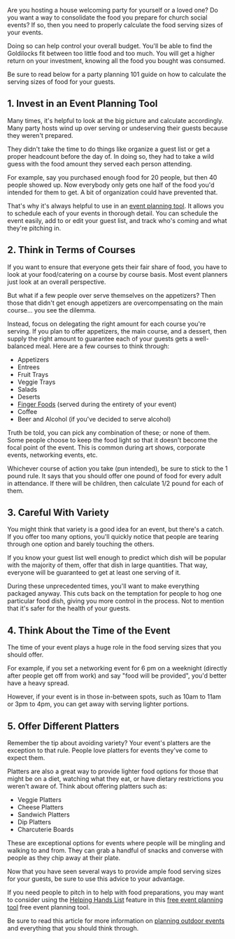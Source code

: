 <BlogImage src={props.image} alt={props.alt} />
<BlogInfo day={props.day} month={props.month} title={props.title} />

Are you hosting a house welcoming party for yourself or a loved one? Do you want a 
way to consolidate the food you prepare for church social events? If so, then you need 
to properly calculate the food serving sizes of your events.

Doing so can help control your overall budget. You'll be able to find the Goldilocks fit 
between too little food and too much. You will get a higher return on your investment, 
knowing all the food you bought was consumed.

Be sure to read below for a party planning 101 guide on how to calculate the serving 
sizes of food for your guests.

<MobileAd showAd={props.showAd} adStyle={props.adStyle} />

## 1. Invest in an Event Planning Tool

Many times, it's helpful to look at the big picture and calculate accordingly. Many party 
hosts wind up over serving or undeserving their guests because they weren't prepared.

They didn't take the time to do things like organize a guest list or get a proper headcount 
before the day of. In doing so, they had to take a wild guess with the food amount they 
served each person attending.

For example, say you purchased enough food for 20 people, but then 40 people showed up. 
Now everybody only gets one half of the food you'd intended for them to get. A bit of 
organization could have prevented that.

That's why it's always helpful to use in an [event planning tool](https://pitchinclub.com/resources/event-planning-tools). 
It allows you to schedule each of your events in thorough detail. You can schedule the event 
easily, add to or edit your guest list, and track who's coming and what they're pitching in.

<MobileAd showAd={props.showAd} adStyle={props.adStyle} />

 ## 2. Think in Terms of Courses

If you want to ensure that everyone gets their fair share of food, you have to look at 
your food/catering on a course by course basis.  Most event planners just look at an overall 
perspective.

But what if a few people over serve themselves on the appetizers? Then those that didn't 
get enough appetizers are overcompensating on the main course... you see the dilemma.

Instead, focus on delegating the right amount for each course you're serving. If you plan 
to offer appetizers, the main course, and a dessert, then supply the right amount to 
guarantee each of your guests gets a well-balanced meal. Here are a few courses to think through:

- Appetizers
- Entrees
- Fruit Trays
- Veggie Trays
- Salads
- Deserts
- [Finger Foods](https://www.goodhousekeeping.com/food-recipes/party-ideas/g30794570/finger-food-ideas/) (served during the entirety of your event)
- Coffee
- Beer and Alcohol (if you've decided to serve alcohol)

Truth be told, you can pick any combination of these; or none of them. Some people choose to 
keep the food light so that it doesn't become the focal point of the event. This is common 
during art shows, corporate events, networking events, etc. 

Whichever course of action you take (pun intended), be sure to stick to the 1 pound rule. It says 
that you should offer one pound of food for every adult in attendance. If there will be children, 
then calculate 1/2 pound for each of them.

<MobileAd showAd={props.showAd} adStyle={props.adStyle} />

## 3. Careful With Variety

You might think that variety is a good idea for an event, but there's a catch. If you offer 
too many options, you'll quickly notice that people are tearing through one option and barely 
touching the others.

If you know your guest list well enough to predict which dish will be popular with the majority 
of them, offer that dish in large quantities. That way, everyone will be guaranteed to get at 
least one serving of it.

During these unprecedented times, you'll want to make everything packaged anyway. This cuts 
back on the temptation for people to hog one particular food dish, giving you more control 
in the process. Not to mention that it's safer for the health of your guests.
        
<MobileAd showAd={props.showAd} adStyle={props.adStyle} />

## 4. Think About the Time of the Event

The time of your event plays a huge role in the food serving sizes that you should offer.

For example, if you set a networking event for 6 pm on a weeknight (directly after people 
get off from work) and say "food will be provided", you'd better have a heavy spread.

However, if your event is in those in-between spots, such as 10am to 11am or 3pm to 4pm, 
you can get away with serving lighter portions.

<MobileAd showAd={props.showAd} adStyle={props.adStyle} />

## 5. Offer Different Platters

Remember the tip about avoiding variety? Your event's platters are the exception to that rule. 
People love platters for events they've come to expect them.

Platters are also a great way to provide lighter food options for those that might be on a 
diet, watching what they eat, or have dietary restrictions you weren't aware of.
Think about offering platters such as:

- Veggie Platters
- Cheese Platters
- Sandwich Platters
- Dip Platters
- Charcuterie Boards

These are exceptional options for events where people will be mingling and walking to and from. 
They can grab a handful of snacks and converse with people as they chip away at their plate.

<MobileAd showAd={props.showAd} adStyle={props.adStyle} />

Now that you have seen several ways to provide ample food serving sizes for your guests, 
be sure to use this advice to your advantage.

If you need people to pitch in to help with food preparations, you may want to consider using the 
[Helping Hands List](https://pitchinclub.com/resources/helping-hands) feature in this
[free event planning tool](https://pitchinclub.com) free event planning tool.

Be sure to read this article for more information on [planning outdoor events](https://pitchinclub.com/blog/outdoor-events-everything-you-need-to-consider) 
and everything that you should think through.
